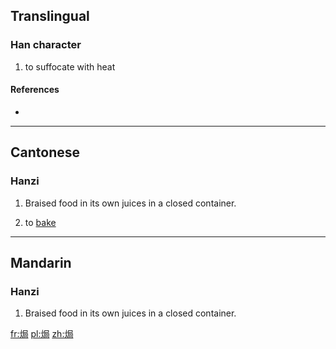 ==Translingual==

===Han character===
{{Han char|rn=86|rad=火|as=07|sn=11|four=97827|canj=FSSR}}

# to suffocate with heat

====References====
* {{Han ref|kx=0673.111|hdz=32206.060|uh=7117|ud=28951|bh=D64B|bd=54859}}

----

==Cantonese==

===Hanzi===
{{yue-hanzi|jyut=|y=guk6}}

# Braised food in its own juices in a closed container.
# {{cx|cooking|lang=zh}} to [[bake]]
#: {{zh-l|鹽焗雞}}

----

==Mandarin==

===Hanzi===
{{cmn-hanzi|pin=[[jú]] ([[ju2]])|wg=chü<sup>2</sup>}}

# Braised food in its own juices in a closed container.

[[fr:焗]]
[[pl:焗]]
[[zh:焗]]
